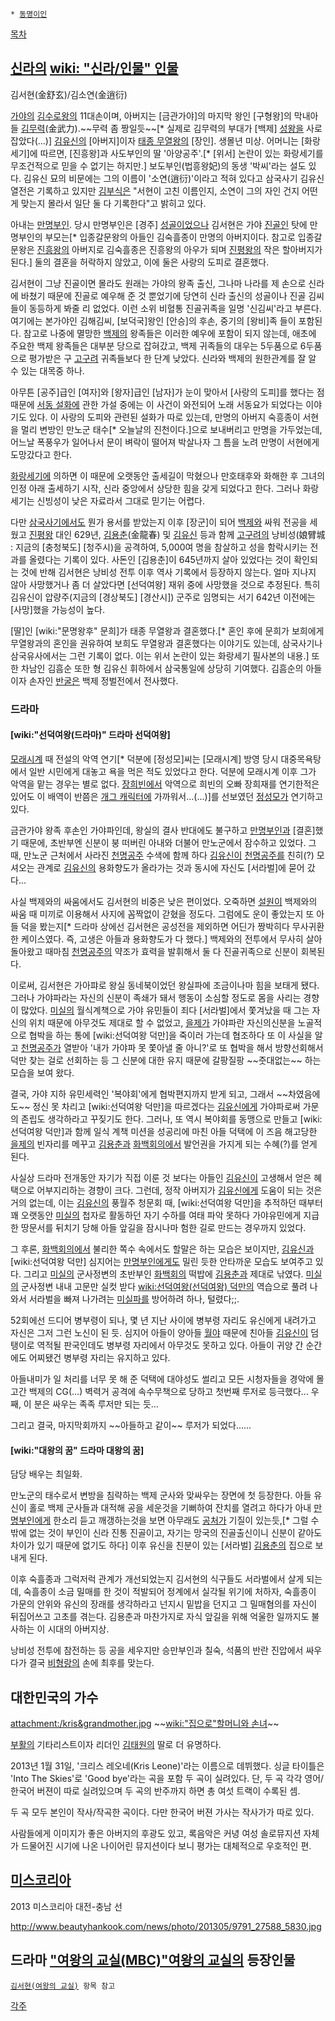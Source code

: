  * [[동명이인]]

[[목차]]
== [[신라]]의 [[wiki: "신라/인물" 인물]] ==
김서현(金舒玄)/김소연(金逍衍)

[[가야]]의 [[김수로]]왕의 11대손이며, 아버지는 [금관가야]의 마지막 왕인 [구형왕]의 막내아들 [[김무력]](金武力).~~무력 좀 짱일듯~~[* 실제로 김무력의 부대가 [백제] [[성왕]]을 사로 잡았다(...)] [[김유신]]의 [아버지]이자 [[태종 무열왕]]의 [장인]. 생몰년 미상. 어머니는 [화랑세기]에 따르면, [진흥왕]과 사도부인의 딸 '아양공주'.[* [위서] 논란이 있는 화랑세기를 무조건적으로 믿을 수 없기는 하지만.] 보도부인(법흥왕妃)의 동생 '박씨'라는 설도 있다. 김유신 묘의 비문에는 그의 이름이 '소연(逍衍)'이라고 적혀 있다고 삼국사기 김유신 열전은 기록하고 있지만 [[김부식]]은 "서현이 고친 이름인지, 소연이 그의 자인 건지 어떤 게 맞는지 몰라서 일단 둘 다 기록한다"고 밝히고 있다.
 
아내는 [[만명부인]]. 당시 만명부인은 [경주] [[성골]]이었으나 김서현은 가야 [[진골]]인 탓에 만명부인의 부모는[* 입종갈문왕의 아들인 김숙흘종이 만명의 아버지이다. 참고로 입종갈문왕은 [[진흥왕]]의 아버지로 김숙흘종은 진흥왕의 아우가 되며 [[진평왕]]의 작은 할아버지가 된다.] 둘의 결혼을 허락하지 않았고, 이에 둘은 사랑의 도피로 결혼했다. 

김서현이 그냥 진골이면 몰라도 원래는 가야의 왕족 출신, 그나마 나라를 제 손으로 신라에 바쳤기 때문에 진골로 예우해 준 것 뿐었기에 당연히 신라 출신의 성골이나 진골 김씨들이 동등하게 봐줄 리 없었다. 이런 소위 비혈통 진골귀족을 일명 '신김씨'라고 부른다. 여기에는 본가야인 김해김씨, [보덕국]왕인 [안승]의 후손, 중기의 [왕비]족 들이 포함된다. 참고로 나중에 멸망한 [[백제]]의 왕족들은 이러한 예우에 포함이 되지 않는데, 애초에 주요한 백제 왕족들은 대부분 당으로 잡혀갔고, 백제 귀족들의 대우는 5두품으로 6두품으로 평가받은 구 [[고구려]] 귀족들보다 한 단계 낮았다. 신라와 백제의 원한관계를 잘 알 수 있는 대목중 하나.

아무튼 [공주]급인 [여자]와 [왕자]급인 [남자]가 눈이 맞아서 [사랑의 도피]를 했다는 점 때문에 [[서동 설화]]에 관한 가설 중에는 이 사건이 와전되어 노래 서동요가 되었다는 이야기도 있다. 이 사랑의 도피와 관련된 설화가 따로 있는데, 만명의 아버지 숙흥종이 서현을 멀리 변방인 만노군 태수[* 오늘날의 진천이다.]으로 보내버리고 만명을 가두었는데, 어느날 폭풍우가 일어나서 문이 벼락이 떨어져 박살나자 그 틈을 노려 만명이 서현에게 도망갔다고 한다.

[[화랑세기]]에 의하면 이 때문에 오랫동안 출세길이 막혔으나 만호태후와 화해한 후 그녀의 인정 아래 출세하기 시작, 신라 중앙에서 상당한 힘을 갖게 되었다고 한다. 그러나 화랑세기는 신빙성이 낮은 자료라서 그대로 믿기는 어렵다.

다만 [[삼국사기]]에서도 뭔가 용서를 받았는지 이후 [장군]이 되어 [[백제]]와 싸워 전공을 세웠고 [[진평왕]] 대인 629년, [[김용춘]](金龍春) 및 [[김유신]] 등과 함께 [[고구려]]의 낭비성(娘臂城 : 지금의 [충청북도] [청주시)을 공격하여, 5,000여 명을 참살하고 성을 함락시키는 전과를 올렸다는 기록이 있다. 사돈인 [김용춘]이 645년까지 살아 있었다는 것이 확인되는 것에 반해 김서현은 낭비성 전투 이후 역사 기록에서 등장하지 않는다. 얼마 지나지 않아 사망했거나 좀 더 살았다면 [선덕여왕] 재위 중에 사망했을 것으로 추정된다. 특히 김유신이 압량주(지금의 [경상북도] [경산시]) 군주로 임명되는 서기 642년 이전에는 [사망]했을 가능성이 높다.

[딸]인 [wiki:"문명왕후" 문희]가 태종 무열왕과 결혼했다.[* 혼인 후에 문희가 보희에게 무열왕과의 혼인을 권유하여 보희도 무열왕과 결혼했다는 이야기도 있는데, 삼국사기나 삼국유사에서는 그런 기록이 없다. 이는 위서 논란이 있는 화랑세기 필사본의 내용.] 또한 차남인 김흠순 또한 형 김유신 휘하에서 삼국통일에 상당히 기여했다. 김흠순의 아들이자 손자인 [[반굴]]은 백제 정벌전에서 전사했다.

=== 드라마 ===
==== [wiki:"선덕여왕(드라마)" 드라마 선덕여왕] ====
[[모래시계]] 때 전설의 악역 연기[* 덕분에 [정성모]씨는 [모래시계] 방영 당시 대중목욕탕에서 일반 시민에게 대놓고 욕을 먹은 적도 있었다고 한다. 덕분에 모래시계 이후 그가 악역을 맡는 경우는 별로 없다. [[장희빈]]에서 악역으로 희빈의 오빠 장희재를 연기한적은 있어도 이 배역이 반쯤은 [[개그 캐릭터]]에 가까워서...(...)]를 선보였던 [[정성모]]가 연기하고 있다.

금관가야 왕족 후손인 가야파인데, 왕실의 결사 반대에도 불구하고 [[만명부인]]과 [결혼]했기 때문에, 초반부엔 신분이 붕 떠버린 아내와 더불어 만노군에서 잠수하고 있었다. 그 때, 만노군 근처에서 사라진 [[천명공주]] 수색에 함께 하다 [[김유신]]이 [[천명공주]]를 친히(?) 모셔오는 관계로 [[김유신]]의 용화향도가 올라가는 것과 동시에 자신도 [서라벌]에 묻어 갔다...

사실 백제와의 싸움에서도 김서현의 비중은 낮은 편이었다. 오죽하면 [[설원]]이 백제와의 싸움 때 미끼로 이용해서 사지에 꼼짝없이 갇혔을 정도다. 그럼에도 운이 좋았는지 또 아들 덕을 봤는지[* 드라마 상에선 김서현은 공성전을 제외하면 어딘가 짱박히다 무사귀환한 케이스였다. 즉, 고생은 아들과 용화향도가 다 했다.] 백제와의 전투에서 무사히 살아 돌아왔고 때마침 [[천명공주]]의 약조가 효력을 발휘해서 둘 다 진골귀족으로 신분이 회복된다.

이로써, 김서현은 가아퍄로 왕실 동네북이었던 왕실파에 조금이나마 힘을 보태게 됐다. 그러나 가야파라는 자신의 신분이 족쇄가 돼서 행동이 소심할 정도로 몸을 사리는 경향이 많았다. [[미실]]의 월식계책으로 가야 유민들이 죄다 [서라벌]에서 쫓겨났을 때 그는 자신의 위치 때문에 아무것도 제대로 할 수 없었고, [[을제]]가 가야파란 자신의신분을 노골적으로 협박을 하는 통에 [wiki:선덕여왕 덕만]을 죽이러 가는데 협조하다 또 이 사실을 알고 [[천명공주]]가 열받아 '내가 가야파 못 쫓아낼 줄 아니?'로 또 협박을 해서 방향선회해서 덕만 찾는 걸로 선회하는 등 그 신분에 대한 유지 때문에 갈팡질팡 ~~줏대없는~~ 하는 모습을 보여 왔다. 

결국, 가야 지하 유민세력인 '복야회'에게 협박편지까지 받게 되고, 그래서 ~~차였음에도~~ 정신 못 차리고 [wiki:선덕여왕 덕만]을 따르겠다는 [[김유신]]에게 가야파로써 가문의 존립도 생각하라고 꾸짖기도 한다. 그러나, 또 역시 복야회를 동맹으로 만들고 [wiki:선덕여왕 덕만]과 함께 일식 계책 미션을 성공리에 마친 아들 덕택에 이 즈음 해고당한 [[을제]]의 빈자리를 메꾸고 [[김용춘]]과 [[화백회의]]에서 발언권을 가지게 되는 수혜(?)를 얻게 된다.

사실상 드라마 전개동안 자기가 직접 이룬 것 보다는 아들인 [[김유신]]이 고생해서 얻은 혜택으로 어부지리하는 경향이 크다. 그런데, 정작 아버지가 [[김유신]]에게 도움이 되는 것은 거의 없는데, 이는 [[김유신]]의 풍월주 청문회 때, [wiki:선덕여왕 덕만]을 추적하던 때부터 꽤 오랫동안 [[미실]]의 첩자로 활동하던 자기 수하를 여태 파악 못하다 가야유민에게 지급한 땅문서를 뒤치기 당해 아들 앞길을 잠시나마 험한 길로 만드는 경우까지 있었다.

그 후론, [[화백회의]]에서 불리한 쪽수 속에서도 할말은 하는 모습은 보이지만, [[김유신]]과 [wiki:선덕여왕 덕만] 심지어는 [[만명부인]]에게도 밀린 듯한 안타까운 모습도 보여주고 있다. 그리고 [[미실]]의 군사정변의 초반부인 [[화백회의]] 떡밥에 [[김용춘]]과 제대로 낚였다. [[미실]]의 군사정변 내내 고문만 실컷 받다 [[wiki:선덕여왕(선덕여왕) 덕만]]의 역습으로 풀려 나와서 서라벌을 빠져 나가려는 [[미실]]파를 방어하려 하나, 털렸다;;. 

52회에선 드디어 병부령이 되나, 몇 년 지난 사이에 병부령 자리도 유신에게 내려가고 자신은 그저 그런 노신이 된 듯. 심지어 아들이 양아들 [[월야]] 때문에 친아들 [[김유신]]이 덤탱이로 역적될 판국인데도 병부령 자리에서 아무것도 못하고 있다. 아들이 귀양 간 순간에도 어찌됐건 병부령 자리는 유지하고 있다.

아들내미가 일 처리를 너무 못 해 준 덕택에 대야성도 썰리고 모든 시청자들을 경악에 몰고간 백제의 CG(...) 벽력거 공격에 속수무책으로 당하고 첫번째 루저로 등극했다... 우째, 이 분은 싸우는 족족 루저만 되는 듯...

그리고 결국, 마지막회까지 ~~아들하고 같이~~ 루저가 되었다......

==== [wiki:"대왕의 꿈" 드라마 대왕의 꿈] ====
담당 배우는 최일화.

만노군의 태수로서 변방을 침략하는 백제 군사와 맞싸우는 장면에 첫 등장한다. 아들 유신이 홀로 백제 군사들과 대적해 공을 세운것을 기뻐하여 잔치를 열려고 하다가 아내 [[만명부인]]에게 한소리 듣고 깨갱하는것을 보면 아무래도 [[공처가]] 기질이 있는듯,[* 그럴 수 밖에 없는 것이 부인이 신라 진통 진골이고, 자기는 망국의 진골출신이니 신분이 같아도 차이가 있기 때문에 없기도 하다] 이후 유신을 친분이 있는 [서라벌] [[김용춘]]의 집으로 보내게 된다.

이후 숙흘종과 그럭저럭 관계가 개선되었는지 김서현의 식구들도 서라벌에서 살게 되는데, 숙흘종이 소금 밀매를 한 것이 적발되어 정계에서 실각될 위기에 처하자, 숙흘종이 가문의 안위와 유신의 장래를 생각하라고 넌지시 밑밥을 던지고 그 밀매혐의를 자신이 뒤집어쓰고 고초를 겪는다. 김용춘과 마찬가지로 자식 앞길을 위해 억울한 일까지도 불사하는 이 시대의 아버지상.

낭비성 전투에 참전하는 등 공을 세우지만 승만부인과 칠숙, 석품의 반란 진압에서 싸우다가 결국 [[비형랑]]의 손에 최후를 맞는다.

== 대한민국의 가수 ==
attachment:/kris&grandmother.jpg
~~[[wiki:"집으로"할머니와 손녀]]~~

[[부활]]의 기타리스트이자 리더인 [[김태원]]의 딸로 더 유명하다. 

2013년 1월 31일, '크리스 레오네(Kris Leone)'라는 이름으로 데뷔했다. 싱글 타이틀은 'Into The Skies'로 'Good bye'라는 곡을 포함 두 곡이 실려있다. 단, 두 곡 각각 영어/한국어 버젼이 따로 실려있으며 두 곡의 반주까지 하면 총 여섯 트랙이 수록된 셈. 

두 곡 모두 본인이 작사/작곡한 곡이다. 다만 한국어 버젼 가사는 작사가가 따로 있다.

사람들에게 이미지가 좋은 아버지의 후광도 있고, 록음악은 커녕 여성 솔로뮤지션 자체가 드물어진 시기에 나온 나이어린 뮤지션이다 보니 평가는 대체적으로 우호적인 편.

== [[미스코리아]] ==
2013 미스코리아 대전-충남 선

http://www.beautyhankook.com/news/photo/201305/9791_27588_5830.jpg

== 드라마 [["여왕의 교실(MBC)"여왕의 교실]]의 등장인물 ==
 [[김서현(여왕의 교실)]] 항목 참고

[[각주]]
